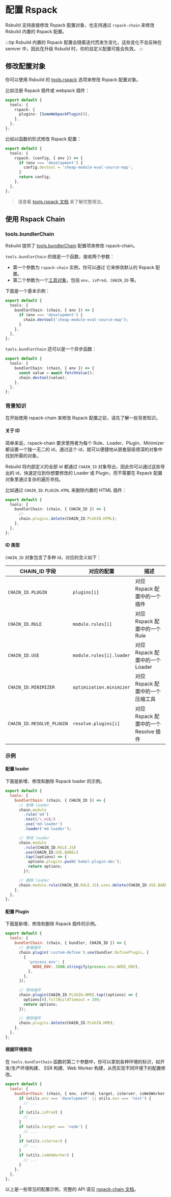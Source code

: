 # 配置 Rspack

Rsbuild 支持直接修改 Rspack 配置对象，也支持通过 `rspack-chain` 来修改 Rsbuild 内置的 Rspack 配置。

:::tip
Rsbuild 内置的 Rspack 配置会随着迭代而发生变化，这些变化不会反映在 semver 中，因此在升级 Rsbuild 时，你的自定义配置可能会失效。
:::

## 修改配置对象

你可以使用 Rsbuild 的 [tools.rspack](/config/tools/rspack) 选项来修改 Rspack 配置对象。

比如注册 Rspack 插件或 webpack 插件：

```ts title="rsbuild.config.ts"
export default {
  tools: {
    rspack: {
      plugins: [SomeWebpackPlugin()],
    },
  },
};
```

比如以函数的形式修改 Rspack 配置：

```ts title="rsbuild.config.ts"
export default {
  tools: {
    rspack: (config, { env }) => {
      if (env === 'development') {
        config.devtool = 'cheap-module-eval-source-map';
      }
      return config;
    },
  },
};
```

> 请查看 [tools.rspack 文档](/config/tools/rspack) 来了解完整用法。

## 使用 Rspack Chain


<RspackChain />

### tools.bundlerChain

Rsbuild 提供了 [tools.bundlerChain](/config/tools/bundler-chain) 配置项来修改 rspack-chain。

`tools.bundlerChain` 的值是一个函数，接收两个参数：

- 第一个参数为 `rspack-chain` 实例，你可以通过 它来修改默认的 Rspack 配置。
- 第二个参数为一个[工具对象](/config/tools/bundler-chain#工具对象)，包括 `env`、`isProd`、`CHAIN_ID` 等。

下面是一个基本示例：

```ts title="rsbuild.config.ts"
export default {
  tools: {
    bundlerChain: (chain, { env }) => {
      if (env === 'development') {
        chain.devtool('cheap-module-eval-source-map');
      }
    },
  },
};
```

`tools.bundlerChain` 还可以是一个异步函数：

```ts title="rsbuild.config.ts"
export default {
  tools: {
    bundlerChain: (chain, { env }) => {
      const value = await fetchValue();
      chain.devtool(value);
    },
  },
};
```

### 背景知识

在开始使用 rspack-chain 来修改 Rspack 配置之前，请先了解一些背景知识。

#### 关于 ID

简单来说，rspack-chain 要求使用者为每个 Rule、Loader、Plugin、Minimizer 都设置一个独一无二的 id，通过这个 id，就可以便捷地从嵌套层级很深的对象中找到所需的对象。

Rsbuild 将内部定义的全部 id 都通过 `CHAIN_ID` 对象导出，因此你可以通过这些导出的 id，快速定位到你想要修改的 Loader 或 Plugin，而不需要在 Rspack 配置对象里通过复杂的遍历寻找。

比如通过 `CHAIN_ID.PLUGIN.HTML` 来删除内置的 HTML 插件：

```ts title="rsbuild.config.ts"
export default {
  tools: {
    bundlerChain: (chain, { CHAIN_ID }) => {
      //
      chain.plugins.delete(CHAIN_ID.PLUGIN.HTML);
    },
  },
};
```

#### ID 类型

`CHAIN_ID` 对象包含了多种 id，对应的含义如下：

| CHAIN_ID 字段             | 对应的配置               | 描述                                  |
| ------------------------- | ------------------------ | ------------------------------------- |
| `CHAIN_ID.PLUGIN`         | `plugins[i]`             | 对应 Rspack 配置中的一个插件          |
| `CHAIN_ID.RULE`           | `module.rules[i]`        | 对应 Rspack 配置中的一个 Rule         |
| `CHAIN_ID.USE`            | `module.rules[i].loader` | 对应 Rspack 配置中的一个 Loader       |
| `CHAIN_ID.MINIMIZER`      | `optimization.minimizer` | 对应 Rspack 配置中的一个压缩工具      |
| `CHAIN_ID.RESOLVE_PLUGIN` | `resolve.plugins[i]`     | 对应 Rspack 配置中的一个 Resolve 插件 |

### 示例

#### 配置 loader

下面是新增、修改和删除 Rspack loader 的示例。

```js title="rsbuild.config.ts"
export default {
  tools: {
    bundlerChain: (chain, { CHAIN_ID }) => {
      // 新增 loader
      chain.module
        .rule('md')
        .test(/\.md$/)
        .use('md-loader')
        .loader('md-loader');

      // 修改 loader
      chain.module
        .rule(CHAIN_ID.RULE.JS)
        .use(CHAIN_ID.USE.BABEL)
        .tap((options) => {
          options.plugins.push('babel-plugin-abc');
          return options;
        });

      // 删除 loader
      chain.module.rule(CHAIN_ID.RULE.JS).uses.delete(CHAIN_ID.USE.BABEL);
    },
  },
};
```

#### 配置 Plugin

下面是新增、修改和删除 Rspack 插件的示例。

```js title="rsbuild.config.ts"
export default {
  tools: {
    bundlerChain: (chain, { bundler, CHAIN_ID }) => {
      // 新增插件
      chain.plugin('custom-define').use(bundler.DefinePlugin, [
        {
          'process.env': {
            NODE_ENV: JSON.stringify(process.env.NODE_ENV),
          },
        },
      ]);

      // 修改插件
      chain.plugin(CHAIN_ID.PLUGIN.HMR).tap((options) => {
        options[0].fullBuildTimeout = 200;
        return options;
      });

      // 删除插件
      chain.plugins.delete(CHAIN_ID.PLUGIN.HMR);
    },
  },
};
```

#### 根据环境修改

在 `tools.bundlerChain` 函数的第二个参数中，你可以拿到各种环境的标识，如开发/生产环境构建、 SSR 构建、Web Worker 构建，从而实现不同环境下的配置修改。

```js title="rsbuild.config.ts"
export default {
  tools: {
    bundlerChain: (chain, { env, isProd, target, isServer, isWebWorker }) => {
      if (utils.env === 'development' || utils.env === 'test') {
        // ...
      }
      if (utils.isProd) {
        // ...
      }
      if (utils.target === 'node') {
        // ...
      }
      if (utils.isServer) {
        // ...
      }
      if (utils.isWebWorker) {
        // ...
      }
    },
  },
};
```

以上是一些常见的配置示例，完整的 API 请见 [rspack-chain 文档](https://github.com/rspack-contrib/rspack-chain)。
